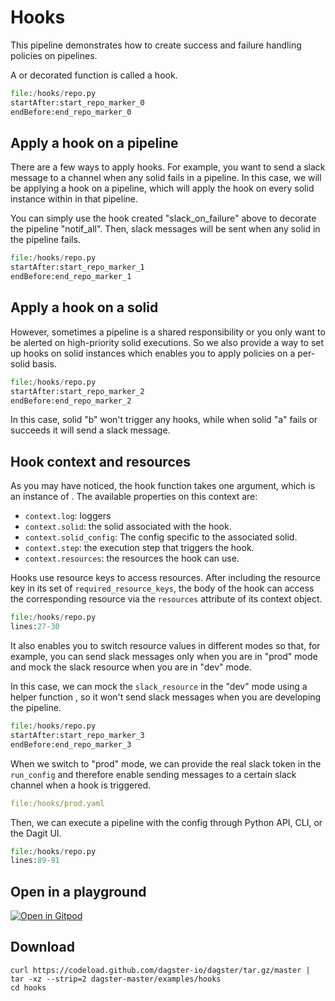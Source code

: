 
# Hooks

<ExampleReferenceLink filePath="examples/hooks" />

This pipeline demonstrates how to create success and failure handling policies on pipelines.

A <PyObject module="dagster" object="success_hook" displayText="@success_hook" /> or <PyObject module="dagster" object="failure_hook" displayText="@failure_hook" /> decorated function is called a hook.

```python literalinclude caption=repo.py showLines startLine=20 emphasize-lines=1,7
file:/hooks/repo.py
startAfter:start_repo_marker_0
endBefore:end_repo_marker_0
```

## Apply a hook on a pipeline

There are a few ways to apply hooks. For example, you want to send a slack message to a channel when any solid fails in a pipeline. In this case, we will be applying a hook on a pipeline, which will apply the hook on every solid instance within in that pipeline.

You can simply use the hook created "slack_on_failure" above to decorate the pipeline "notif_all". Then, slack messages will be sent when any solid in the pipeline fails.

```python literalinclude caption=repo.py showLines startLine=55 emphasize-lines=1
file:/hooks/repo.py
startAfter:start_repo_marker_1
endBefore:end_repo_marker_1
```

## Apply a hook on a solid

However, sometimes a pipeline is a shared responsibility or you only want to be alerted on high-priority solid executions. So we also provide a way to set up hooks on solid instances which enables you to apply policies on a per-solid basis.

```python literalinclude caption=repo.py showLines startLine=63 emphasize-lines=4
file:/hooks/repo.py
startAfter:start_repo_marker_2
endBefore:end_repo_marker_2
```

In this case, solid "b" won't trigger any hooks, while when solid "a" fails or succeeds it will send a slack message.

## Hook context and resources

As you may have noticed, the hook function takes one argument, which is an instance of <PyObject module="dagster" object="HookContext" />. The available properties on this context are:

- `context.log`: loggers
- `context.solid`: the solid associated with the hook.
- `context.solid_config`: The config specific to the associated solid.
- `context.step`: the execution step that triggers the hook.
- `context.resources`: the resources the hook can use.

Hooks use resource keys to access resources. After including the resource key in its set of `required_resource_keys`, the body of the hook can access the corresponding resource via the `resources` attribute of its context object.

```python literalinclude caption=repo.py showLines startLine=26 emphasize-lines=1,4
file:/hooks/repo.py
lines:27-30
```

It also enables you to switch resource values in different modes so that, for example, you can send slack messages only when you are in "prod" mode and mock the slack resource when you are in "dev" mode.

In this case, we can mock the `slack_resource` in the "dev" mode using a helper function <PyObject module="dagster" object="ResourceDefinition" displayText="ResourceDefinition.hardcoded_resource()"/>, so it won't send slack messages when you are developing the pipeline.

```python literalinclude caption=repo.py showLines startLine=42 emphasize-lines=5-6
file:/hooks/repo.py
startAfter:start_repo_marker_3
endBefore:end_repo_marker_3
```

When we switch to "prod" mode, we can provide the real slack token in the `run_config` and therefore enable sending messages to a certain slack channel when a hook is triggered.

```yaml literalinclude caption=prod.yaml emphasize-lines=4
file:/hooks/prod.yaml
```

Then, we can execute a pipeline with the config through Python API, CLI, or the Dagit UI.

```python literalinclude caption=repo.py showLines startLine=77 emphasize-lines=3
file:/hooks/repo.py
lines:89-91
```

## Open in a playground

[![Open in Gitpod](https://gitpod.io/button/open-in-gitpod.svg)](https://gitpod.io/#EXAMPLE=hooks/https://github.com/dagster-io/dagster)

## Download

```
curl https://codeload.github.com/dagster-io/dagster/tar.gz/master | tar -xz --strip=2 dagster-master/examples/hooks
cd hooks
```
